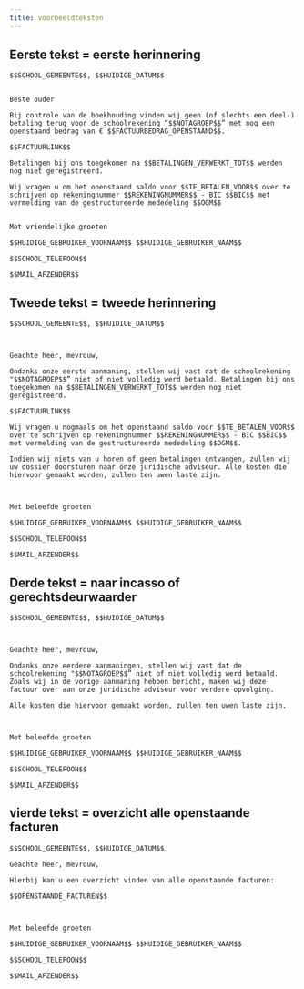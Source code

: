 ```yaml
---
title: voorbeeldteksten
---
```


## Eerste tekst = eerste herinnering
    $$SCHOOL_GEMEENTE$$, $$HUIDIGE_DATUM$$


    Beste ouder

    Bij controle van de boekhouding vinden wij geen (of slechts een deel-) betaling terug voor de schoolrekening “$$NOTAGROEP$$” met nog een openstaand bedrag van € $$FACTUURBEDRAG_OPENSTAAND$$.

    $$FACTUURLINK$$

    Betalingen bij ons toegekomen na $$BETALINGEN_VERWERKT_TOT$$ werden nog niet geregistreerd.

    Wij vragen u om het openstaand saldo voor $$TE_BETALEN_VOOR$$ over te schrijven op rekeningnummer $$REKENINGNUMMER$$ - BIC $$BIC$$ met vermelding van de gestructureerde mededeling $$OGM$$


    Met vriendelijke groeten

    $$HUIDIGE_GEBRUIKER_VOORNAAM$$ $$HUIDIGE_GEBRUIKER_NAAM$$

    $$SCHOOL_TELEFOON$$

    $$MAIL_AFZENDER$$

 

## Tweede tekst = tweede herinnering
    $$SCHOOL_GEMEENTE$$, $$HUIDIGE_DATUM$$

    

    Geachte heer, mevrouw, 

    Ondanks onze eerste aanmaning, stellen wij vast dat de schoolrekening "$$NOTAGROEP$$” niet of niet volledig werd betaald. Betalingen bij ons toegekomen na $$BETALINGEN_VERWERKT_TOT$$ werden nog niet geregistreerd.

    $$FACTUURLINK$$

    Wij vragen u nogmaals om het openstaand saldo voor $$TE_BETALEN_VOOR$$ over te schrijven op rekeningnummer $$REKENINGNUMMER$$ - BIC $$BIC$$ met vermelding van de gestructureerde mededeling $$OGM$$.

    Indien wij niets van u horen of geen betalingen ontvangen, zullen wij uw dossier doorsturen naar onze juridische adviseur. Alle kosten die hiervoor gemaakt worden, zullen ten uwen laste zijn.

    

    Met beleefde groeten

    $$HUIDIGE_GEBRUIKER_VOORNAAM$$ $$HUIDIGE_GEBRUIKER_NAAM$$

    $$SCHOOL_TELEFOON$$

    $$MAIL_AFZENDER$$

 

## Derde tekst = naar incasso of gerechtsdeurwaarder 
    $$SCHOOL_GEMEENTE$$, $$HUIDIGE_DATUM$$

    

    Geachte heer, mevrouw,

    Ondanks onze eerdere aanmaningen, stellen wij vast dat de schoolrekening "$$NOTAGROEP$$” niet of niet volledig werd betaald. Zoals wij in de vorige aanmaning hebben bericht, maken wij deze factuur over aan onze juridische adviseur voor verdere opvolging.

    Alle kosten die hiervoor gemaakt worden, zullen ten uwen laste zijn.

    

    Met beleefde groeten

    $$HUIDIGE_GEBRUIKER_VOORNAAM$$ $$HUIDIGE_GEBRUIKER_NAAM$$

    $$SCHOOL_TELEFOON$$

    $$MAIL_AFZENDER$$

 

## vierde tekst = overzicht alle openstaande facturen
    $$SCHOOL_GEMEENTE$$, $$HUIDIGE_DATUM$$

    Geachte heer, mevrouw,

    Hierbij kan u een overzicht vinden van alle openstaande facturen:

    $$OPENSTAANDE_FACTUREN$$

    

    Met beleefde groeten

    $$HUIDIGE_GEBRUIKER_VOORNAAM$$ $$HUIDIGE_GEBRUIKER_NAAM$$

    $$SCHOOL_TELEFOON$$

    $$MAIL_AFZENDER$$